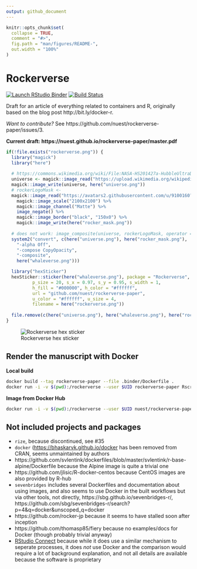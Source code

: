 ```yaml
---
output: github_document
---
```


<!-- README.md is generated from README.Rmd. Please edit that file -->

```r
knitr::opts_chunk$set(
  collapse = TRUE,
  comment = "#>",
  fig.path = "man/figures/README-",
  out.width = "100%"
)
```

# Rockerverse

<!-- badges: start -->
[![Launch RStudio Binder](http://mybinder.org/badge_logo.svg)](https://mybinder.org/v2/gh/nuest/rockerverse-paper/master?urlpath=rstudio)
[![Build Status](https://travis-ci.org/nuest/rockerverse-paper.svg?branch=master)](https://travis-ci.org/nuest/rockerverse-paper)
<!-- badges: end -->

Draft for an article of everything related to containers and R, originally based on the blog post http://bit.ly/docker-r.

_Want to contribute?_ See https://github.com/nuest/rockerverse-paper/issues/3.

**Current draft: https://nuest.github.io/rockerverse-paper/master.pdf**

```r
if(!file.exists("rockerverse.png")) {
  library("magick")
  library("here")
  
  # https://commons.wikimedia.org/wiki/File:NASA-HS201427a-HubbleUltraDeepField2014-20140603.jpg
  universe <- magick::image_read("https://upload.wikimedia.org/wikipedia/commons/6/69/NASA-HS201427a-HubbleUltraDeepField2014-20140603.jpg")
  magick::image_write(universe, here("universe.png"))
  # rockerLogoMask <-
  magick::image_read("https://avatars2.githubusercontent.com/u/9100160?s=200&v=4") %>%
    magick::image_scale("2100x2100") %>%
    magick::image_channel("Matte") %>%
    image_negate() %>%
    magick::image_border("black", "150x0") %>%
    magick::image_write(here("rocker_mask.png"))
    
  # does not work: image_composite(universe, rockerLogoMask, operator = "CopyOpacity", compose_args = "-composite -alpha Off")
  system2("convert", c(here("universe.png"), here("rocker_mask.png"),
    "-alpha Off",
    "-compose CopyOpacity",
    "-composite",
    here("whaleverse.png")))

  library("hexSticker")
  hexSticker::sticker(here("whaleverse.png"), package = "Rockerverse",
          p_size = 20, s_x = 0.97, s_y = 0.95, s_width = 1,
          h_fill = "#000000", h_color = "#ffffff",
          url = "github.com/nuest/rockerverse-paper",
          u_color = "#ffffff", u_size = 4,
          filename = here("rockerverse.png"))
  
  file.remove(c(here("universe.png"), here("whaleverse.png"), here("rocker_mask.png")))
}
```

![Rockerverse hex sticker](`r here::here("rockerverse.png")`)

## Render the manuscript with Docker

**Local build**

```bash
docker build --tag rockerverse-paper --file .binder/Dockerfile .
docker run -i -v $(pwd):/rockerverse --user $UID rockerverse-paper Rscript -e 'setwd("/rockerverse"); rmarkdown::render("manuscript.Rmd")'
```

**Image from Docker Hub**

```bash
docker run -i -v $(pwd):/rockerverse --user $UID nuest/rockerverse-paper Rscript -e 'setwd("/rockerverse"); rmarkdown::render("manuscript.Rmd")'
```

## Not included projects and packages

- `rize`, because discontinued, see #35
- `docker` ([https://bhaskarvk.github.io/docker](https://bhaskarvk.github.io/docker) has been removed from CRAN, seems unmaintained by authors
- https://github.com/svlentink/dockerfiles/blob/master/svlentink/r-base-alpine/Dockerfile because the Alpine image is quite a trivial one
- https://github.com/jlisic/R-docker-centos because CentOS images are also provided by R-hub
- `sevenbridges` includes several Dockerfiles and documentation about using images, and also seems to use Docker in the built workflows but via other tools, not directly, https://sbg.github.io/sevenbridges-r/, https://github.com/sbg/sevenbridges-r/search?p=4&q=docker&unscoped_q=docker
- https://github.com/rocker-jp because it seems to have stalled soon after inception
- https://github.com/thomasp85/fiery because no examples/docs for Docker (though probably trivial anyway)
- [RStudio Connect](https://rstudio.com/products/connect/) because while it does use a similar mechanism to seperate processes, it does _not_ use Docker and the comparison would require a lot of background explanation, and not all details are available because the software is proprietary
